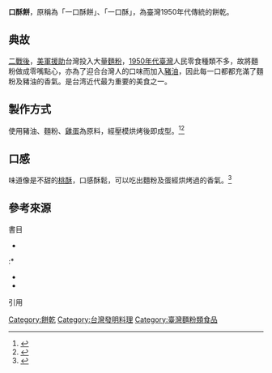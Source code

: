 {{multiple issues|
<!--{{dead end|time=2015-11-25T08:11:53+00:00}}
{{unreferenced|time=2015-11-25T03:28:25+00:00}}-->
{{expand|time=2015-11-25T08:11:53+00:00}}
{{expert|time=2015-11-25T08:11:53+00:00}}
}}
'''口酥餅'''，原稱為「一口酥餅」、「一口酥」，為臺灣1950年代傳統的餅乾。

==典故==
[[臺灣戰後時期|二戰後]]，[[美軍援助|美軍援助]]台灣投入大量[[麵粉|麵粉]]，[[1950年代臺灣|1950年代臺灣]]人民零食種類不多，故將麵粉做成零嘴點心，亦為了迎合台灣人的口味而加入[[豬油|豬油]]，因此每一口都都充滿了麵粉及豬油的香氣。是台湾近代最为重要的美食之一。

==製作方式==
使用豬油、麵粉、[[雞蛋|雞蛋]]為原料，經壓模烘烤後即成型。<ref>{{harvnb|彰化縣二林鎮鎮公所|2010|pp=58-59}}</ref><ref>{{harvnb|顏金滿|2015|pp=120}}</ref>

==口感==
味道像是不甜的[[桃酥|桃酥]]，口感酥鬆，可以吃出麵粉及蛋經烘烤過的香氣。<ref>{{harvnb|張尊禎|2015|pp=134}}</ref>

== 參考來源 ==
;書目
*{{cite book|title= 《老店餅鋪——百年糕餅的新舊滋味》|author1=顏金滿 |date=2005-04-18 | origyear=2005 |publisher= 科學人文出版分社|pages={{{pages|128頁}}} | isbn=703-015-229-8 |language=zh}}{{zh-cn}}{{rp|120}}
:*{{cite book|title= 《老店餅舖：百年糕餅風華再現的新舊好滋味》|work=雋永珍藏版|author1= 顏金滿 |edition=再版|date=2015-10-07 | year=2015  | origyear=|publisher= 邦聯文化|pages={{{pages|128頁}}} | ref={{sfnref|顏金滿|2015}} | isbn=978-986-619-966-0|language=zh |quote= 顏金滿： 台北市職能發展學院外聘中式點心講師、國中特教班烘焙老師、育達高職餐飲科夜間部中式點心老師}}{{zh-tw}}
*{{cite book|title= 《我的幸福糕餅鋪：台味點心50選》|work=生活館-Taiwan Style|author1= 張尊禎|date=2015-06-01 | origyear=2015 |publisher= [[遠流出版公司|遠流出版公司]] |pages={{{pages|224頁}}}| ref={{sfnref|張尊禎|2015}} | isbn=978-957-327-644-9 }}
*{{cite book|title= 《美食篇一起尋味去》 |author1= 彰化縣二林鎮鎮公所|date=2010-01-01 | origyear=2010 |publisher= [[彰化縣政府|彰化縣政府]] |pages={{{pages|65頁}}} | ref={{sfnref|彰化縣二林鎮鎮公所|2010}} | isbn=978-986-022-304-0 |url= http://town.chcg.gov.tw/files/64_1010116_food.pdf}}
;引用
{{reflist}}

[[Category:餅乾|Category:餅乾]]
[[Category:台灣發明料理|Category:台灣發明料理]]
[[Category:臺灣麵粉類食品|Category:臺灣麵粉類食品]]